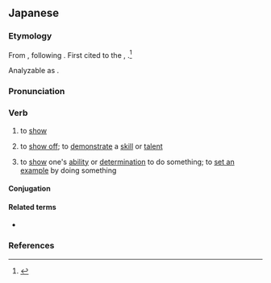 ==Japanese==

===Etymology===
{{ja-kanjitab|み|yomi=kun|sort=みせる}}

From {{inh|ja|ojp|見す|tr=misu|sort=みせる}}, following {{m|ja|下二段活用|tr=shimo nidan katsuyō|t=lower bigrade conjugation}}.
{{ja-from-shimonidan}}
First cited to the ''{{w|Man'yōshū}}'', {{circa2|759 {{CE}}}}.<ref>{{R:Nihon Kokugo Daijiten 2|見}}</ref>

Analyzable as {{suffix|ja|sort=みせる|見|tr1=mi|pos1=the {{ja-etym-renyokei|見る|みる|to see; to look at|nodot=1}}|す|tr2=su|pos2=causative suffix, corresponding to modern {{ja-r|-せる}}}}.

===Pronunciation===
{{ja-pron|みせる|acc=2|acc_ref=SMK2,ZAJ}}
{{ja-ojad}}

===Verb===
{{ja-verb|みせる|type=2|tr=trans}}
{{ja-vp|見る|見える|c=見せる|みる|みえる|ck=みせる}}

# to [[show]]
#: {{ja-usex|[[写%真]]を[[人]]に'''見せる'''|しゃ%しん を ひと に '''みせる'''|'''show''' someone a picture}}
# {{ja-def|魅せる}} to [[show off]]; to [[demonstrate]] a [[skill]] or [[talent]]
# {{n-g|used as a {{m|ja|補助動詞|tr=hojo dōshi}}, after a verb in the {{m|ja|て|tr=-te}} [[Appendix:Japanese verbs#Other forms|conjunctive form]]:}} to [[show]] one's [[ability]] or [[determination]] to do something; to [[set an example]] by doing something

====Conjugation====
{{ja-ichi|みせ}}

====Related terms====
* {{ja-r|見る|みる}}

===References===
<references/>